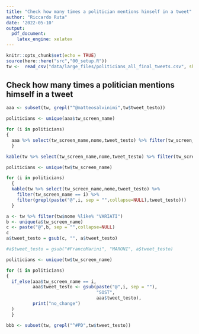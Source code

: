 ```yaml
---
title: "Check how many times a politician mentions himself in a tweet"
author: "Riccardo Ruta"
date: '2022-05-10'
output: 
  pdf_document: 
    latex_engine: xelatex
---
```


```r
knitr::opts_chunk$set(echo = TRUE)
source(here::here("src","00_setup.R"))
tw <-  read_csv("data/large_files/politicians_all_final_tweets.csv", show_col_types = FALSE )
```

## Check how many times a politician mentions himself in a tweet


```r
aaa <- subset(tw, grepl("^@matteosalvinimi",tw$tweet_testo))
```


```r
politicians <- unique(aaa$tw_screen_name)

for (i in politicians)
{
  aaa %>% select(tw_screen_name,nome,tweet_testo) %>% filter(tw_screen_name == i) %>% filter(grepl(paste("@",i, sep = "",collapse=NULL),tweet_testo))
  }
```

```r
kable(tw %>% select(tw_screen_name,nome,tweet_testo) %>% filter(tw_screen_name == "matteosalvinimi") %>% filter(grepl("@matteosalvinimi",tweet_testo)))

```

```r
politicians <- unique(tw$tw_screen_name)

for (i in politicians)
  {
  kable(tw %>% select(tw_screen_name,nome,tweet_testo) %>%
    filter(tw_screen_name == i) %>%
    filter(grepl(paste("@",i, sep = "",collapse=NULL),tweet_testo)))
  }
```

```r
a <- tw %>% filter(tw$nome %like% "VARIATI")
b <- unique(a$tw_screen_name)
c <- paste("@",b, sep = "",collapse=NULL)
c
a$tweet_testo = gsub(c, "", a$tweet_testo)

#a$tweet_testo = gsub("#FrancoMarini", "MARONI", a$tweet_testo)

```


```r
politicians <- unique(tw$tw_screen_name)

for (i in politicians)
{
  if_else(aaa$tw_screen_name == i,
          aaa$tweet_testo <- gsub(paste("@",i, sep = ""),
                                  "SOST",
                                  aaa$tweet_testo),
          print("no_change")
  )
  }
```

```r
bbb <- subset(tw, grepl("^#PD",tw$tweet_testo))
```

